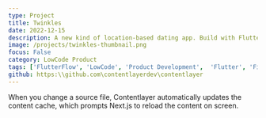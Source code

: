 ```yaml
---
type: Project
title: Twinkles
date: 2022-12-15
description: A new kind of location-based dating app. Build with FlutterFlow.
image: /projects/twinkles-thumbnail.png
focus: False
category: LowCode Product
tags: ['FlutterFlow', 'LowCode', 'Product Development',  'Flutter', 'Firebase']
github: https:\\github.com\contentlayerdev\contentlayer
---
```


When you change a source file, Contentlayer automatically updates the content cache, which prompts Next.js to reload the content on screen.